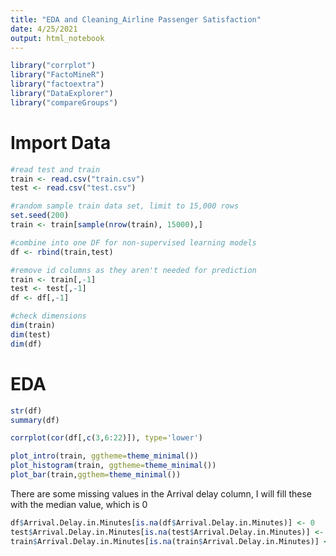 ---
title: "EDA and Cleaning_Airline Passenger Satisfaction"
date: 4/25/2021
output: html_notebook
---

```{r}
library("corrplot")
library("FactoMineR")
library("factoextra")
library("DataExplorer")
library("compareGroups")
```
# Import Data

```{r}
#read test and train
train <- read.csv("train.csv")
test <- read.csv("test.csv")

#random sample train data set, limit to 15,000 rows
set.seed(200)
train <- train[sample(nrow(train), 15000),]

#combine into one DF for non-supervised learning models
df <- rbind(train,test)

#remove id columns as they aren't needed for prediction
train <- train[,-1]
test <- test[,-1]
df <- df[,-1]

#check dimensions
dim(train)
dim(test)
dim(df)
```

# EDA
```{r}
str(df)
summary(df)
```

```{r}
corrplot(cor(df[,c(3,6:22)]), type='lower')
```

```{r}
plot_intro(train, ggtheme=theme_minimal())
plot_histogram(train, ggtheme=theme_minimal())
plot_bar(train,ggthem=theme_minimal())
```
There are some missing values in the Arrival delay column, I will fill these with the median value, which is 0

```{r}
df$Arrival.Delay.in.Minutes[is.na(df$Arrival.Delay.in.Minutes)] <- 0 
test$Arrival.Delay.in.Minutes[is.na(test$Arrival.Delay.in.Minutes)] <- 0 
train$Arrival.Delay.in.Minutes[is.na(train$Arrival.Delay.in.Minutes)] <- 0 
```
